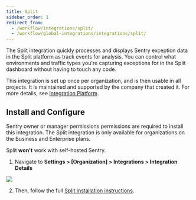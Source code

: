 ```yaml
---
title: Split
sidebar_order: 1
redirect_from:
  - /workflow/integrations/split/
  - /workflow/global-integrations/integrations/split/
---
```


The Split integration quickly processes and displays Sentry exception data in the Split platform as track events for analysis. You can control what environments and traffic types you're capturing exceptions for in the Split dashboard without having to touch any code.

This integration is set up once per organization, and is then usable in all projects. It is maintained and supported by the company that created it. For more details, see [Integration Platform](product/integrations/integration-platform/).

## Install and Configure

<Alert title="Note" level="info">
Sentry owner or manager permissions permissions are required to install this integration. The Split integration is only available for organizations on the Business and Enterprise plans.

Split **won't** work with self-hosted Sentry.
</Alert>

1. Navigate to **Settings > [Organization] > Integrations > Integration Details**

  ![](split.png)

2. Then, follow the full [Split installation instructions](https://help.split.io/hc/en-us/articles/360029879431).
